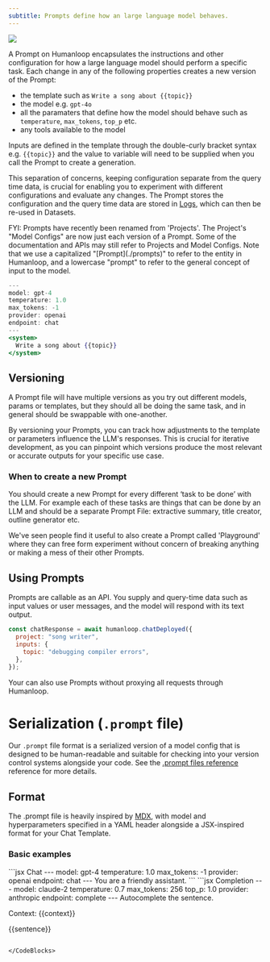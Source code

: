 ```yaml
---
subtitle: Prompts define how an large language model behaves.
---
```


<img src="../../assets/images/1763dbe-Prompts.png" />

A Prompt on Humanloop encapsulates the instructions and other configuration for how a large language model should perform a specific task. Each change in any of the following properties creates a new version of the Prompt:

- the template such as `Write a song about {{topic}}`
- the model e.g. `gpt-4o`
- all the paramaters that define how the model should behave such as `temperature`, `max_tokens`, `top_p` etc.
- any tools available to the model

Inputs are defined in the template through the double-curly bracket syntax e.g. `{{topic}}` and the value to variable will need to be supplied when you call the Prompt to create a generation.

This separation of concerns, keeping configuration separate from the query time data, is crucial for enabling you to experiment with different configurations and evaluate any changes. The Prompt stores the configuration and the query time data are stored in [Logs](./logs), which can then be re-used in Datasets.

<Warning>
  FYI: Prompts have recently been renamed from 'Projects'. The Project's "Model
  Configs" are now just each version of a Prompt. Some of the documentation and
  APIs may still refer to Projects and Model Configs.
</Warning>

<Callout>
  Note that we use a capitalized "[Prompt](./prompts)" to refer to the entity in
  Humanloop, and a lowercase "prompt" to refer to the general concept of input
  to the model.
</Callout>

<Frame caption="An example Prompt, serialized as a Promptfile">

```jsx
---
model: gpt-4
temperature: 1.0
max_tokens: -1
provider: openai
endpoint: chat
---
<system>
  Write a song about {{topic}}
</system>
```

</Frame>

## Versioning

A Prompt file will have multiple versions as you try out different models, params or templates, but they should all be doing the same task, and in general should be swappable with one-another.

By versioning your Prompts, you can track how adjustments to the template or parameters influence the LLM's responses. This is crucial for iterative development, as you can pinpoint which versions produce the most relevant or accurate outputs for your specific use case.

### When to create a new Prompt

You should create a new Prompt for every different ‘task to be done’ with the LLM. For example each of these tasks are things that can be done by an LLM and should be a separate Prompt File: extractive summary, title creator, outline generator etc.

We've seen people find it useful to also create a Prompt called 'Playground' where they can free form experiment without concern of breaking anything or making a mess of their other Prompts.

## Using Prompts

Prompts are callable as an API. You supply and query-time data such as input values or user messages, and the model will respond with its text output.

```javascript TypeScript
const chatResponse = await humanloop.chatDeployed({
  project: "song writer",
  inputs: {
    topic: "debugging compiler errors",
  },
});
```

Your can also use Prompts without proxying all requests through Humanloop.

# Serialization (`.prompt` file)

Our `.prompt` file format is a serialized version of a model config that is designed to be human-readable and suitable for checking into your version control systems alongside your code. See the [.prompt files reference](./prompt-file-format) reference for more details.

## Format

The .prompt file is heavily inspired by [MDX](https://mdxjs.com/), with model and hyperparameters specified in a YAML header alongside a JSX-inspired format for your Chat Template.

### Basic examples

<CodeBlocks>
```jsx Chat
---
model: gpt-4
temperature: 1.0
max_tokens: -1
provider: openai
endpoint: chat
---
<system>
  You are a friendly assistant.
</system>
```
```jsx Completion
---
model: claude-2
temperature: 0.7
max_tokens: 256
top_p: 1.0
provider: anthropic
endpoint: complete
---
Autocomplete the sentence.

Context: {{context}}

{{sentence}}

```

</CodeBlocks>
```
